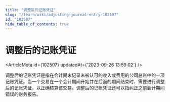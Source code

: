 ```yaml
---
title: "调整后的记账凭证"
slug: "/learn/wiki/adjusting-journal-entry-102507"
id: "102507"
hide_table_of_contents: true
---
```



# 调整后的记账凭证

<ArticleMeta id={102507} updatedAt={'2023-09-26 13:59:02'} />
<div className='border-solid border-b border-t-0 my-4 border-[var(--ifm-color-gray-300)]' />

调整后的记账凭证是指在会计期末记录未被认可的收入或费用的公司总账中的一项记账凭证。当一个交易在一个会计期间开始并在后面的期间结束时，需要进行调整后的记账凭证，以正确核算该交易。调整后的记账凭证还可以指纠正之前会计期间错误的财务报告。
